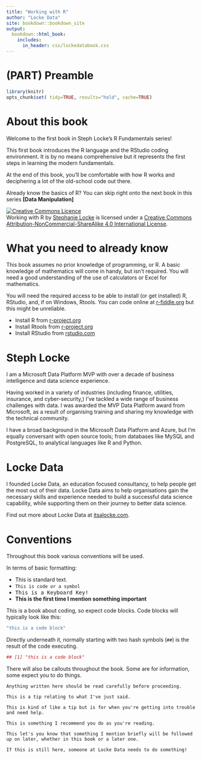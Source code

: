 ```yaml
---
title: "Working with R"
author: "Locke Data"
site: bookdown::bookdown_site
output:
  bookdown::html_book:
    includes:
      in_header: css/lockedatabook.css
---
```



# (PART) Preamble {-} 

```r
library(knitr)
opts_chunk$set( tidy=TRUE, results="hold", cache=TRUE) 
```




# About this book {-}
Welcome to the first book in Steph Locke's R Fundamentals series! 

This first book introduces the R language and the RStudio coding environment. It is by no means comprehensive but it represents the first steps in learning the modern fundamentals. 

At the end of this book, you'll be comfortable with how R works and deciphering a lot of the old-school code out there. 

Already know the basics of R? You can skip right onto the next book in this series **[Data Manipulation]**

<a rel="license" href="http://creativecommons.org/licenses/by-nc-sa/4.0/"><img alt="Creative Commons Licence" style="border-width:0" src="https://i.creativecommons.org/l/by-nc-sa/4.0/88x31.png" /></a><br /><span xmlns:dct="http://purl.org/dc/terms/" href="http://purl.org/dc/dcmitype/Text" property="dct:title" rel="dct:type">Working with R</span> by <a xmlns:cc="http://creativecommons.org/ns#" href="https://itsalocke.com/" property="cc:attributionName" rel="cc:attributionURL">Stephanie Locke</a> is licensed under a <a rel="license" href="http://creativecommons.org/licenses/by-nc-sa/4.0/">Creative Commons Attribution-NonCommercial-ShareAlike 4.0 International License</a>.

# What you need to already know {-}
This book assumes no prior knowledge of programming, or R. A basic knowledge of mathematics will come in handy, but isn't required. You will need a good understanding of the use of calculators or Excel for mathematics.

You will need the required access to be able to install (or get installed) R, RStudio, and, if on Windows, Rtools. You can code online at [r-fiddle.org](//www.r-fiddle.org/) but this might be unreliable. 

- Install R from [r-project.org]( https://cloud.r-project.org/)
- Install Rtools from  [r-project.org]( https://cloud.r-project.org/bin/windows/Rtools/)
- Install RStudio from [rstudio.com](https://www.rstudio.com/products/rstudio/download/#download)

# Steph Locke {-}
I am a Microsoft Data Platform MVP with over a decade of business intelligence and data science experience.

Having worked in a variety of industries (including finance, utilities, insurance, and cyber-security,) I've tackled a wide range of business challenges with data. I was awarded the MVP Data Platform award from Microsoft, as a result of organising training and sharing my knowledge with the technical community.

I have a broad background in the Microsoft Data Platform and Azure, but I’m equally conversant with open source tools; from databases like MySQL and PostgreSQL, to analytical languages like R and Python.

# Locke Data {-}
I founded Locke Data, an education focused consultancy, to help people get the most out of their data. Locke Data aims to help organisations gain the necessary skills and experience needed to build a successful data science capability, while supporting them on their journey to better data science.

Find out more about Locke Data at [itsalocke.com](https://itsalocke.com/about/). 

# Conventions {-}

Throughout this book various conventions will be used.

In terms of basic formatting:

- This is standard text.
- `This is code or a symbol`
- <kbd>This is a Keyboard Key!</kbd>
- **This is the first time I mention something important**

This is a book about coding, so expect code blocks. Code blocks will typically look like this:

```r
"this is a code block"
```

Directly underneath it, normally starting with two hash symbols (`##`) is the result of the code executing.

```r
## [1] "this is a code block"
```

There will also be callouts throughout the book. Some are for information, some expect you to do things.

```block
Anything written here should be read carefully before proceeding.
```

```block
This is a tip relating to what I've just said.
```

```block
This is kind of like a tip but is for when you're getting into trouble and need help.
```

```block
This is something I recommend you do as you're reading.
```

```block
This let's you know that something I mention briefly will be followed up on later, whether in this book or a later one.
```

```block
If this is still here, someone at Locke Data needs to do something!
```

